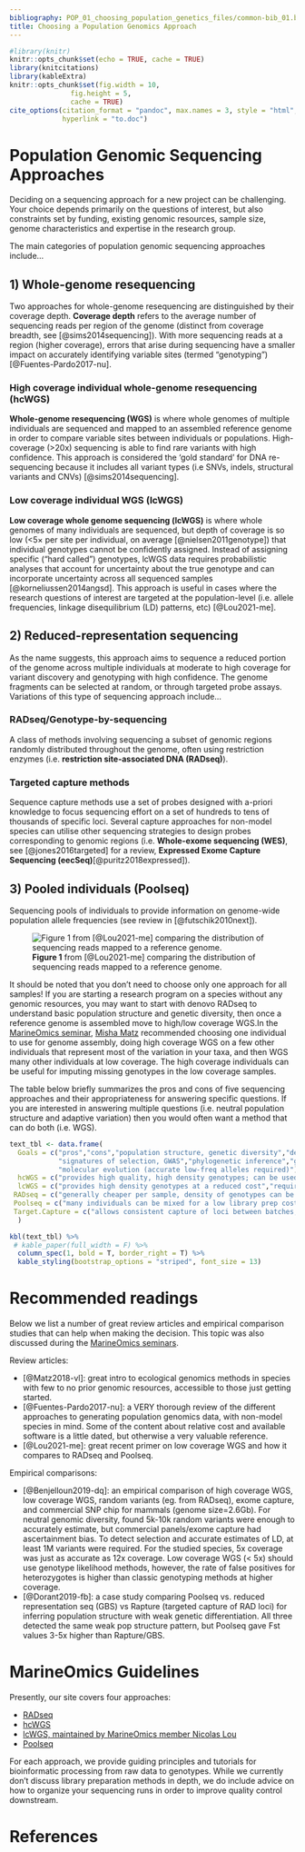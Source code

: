 ```yaml
---
bibliography: POP_01_choosing_population_genetics_files/common-bib_01.bib
title: Choosing a Population Genomics Approach
---
```


```r
#library(knitr)
knitr::opts_chunk$set(echo = TRUE, cache = TRUE)
library(knitcitations)
library(kableExtra)
knitr::opts_chunk$set(fig.width = 10,
               fig.height = 5,
               cache = TRUE)
cite_options(citation_format = "pandoc", max.names = 3, style = "html",
             hyperlink = "to.doc")
```

# Population Genomic Sequencing Approaches
Deciding on a sequencing approach for a new project can be challenging. Your choice depends primarily on the questions of interest, but also constraints set by funding, existing genomic resources, sample size, genome characteristics and expertise in the research group.

The main categories of population genomic sequencing approaches include...

## 1) Whole-genome resequencing
Two approaches for whole-genome resequencing are distinguished by their coverage depth. **Coverage depth** refers to the average number of sequencing reads per region of the genome (distinct from coverage breadth, see [@sims2014sequencing]). With more sequencing reads at a region (higher coverage), errors that arise during sequencing have a smaller impact on accurately identifying variable sites (termed “genotyping”) [@Fuentes-Pardo2017-nu].

### High coverage individual whole-genome resequencing (hcWGS)  {.unlisted .unnumbered}
**Whole-genome resequencing (WGS)** is where whole genomes of multiple individuals are sequenced and mapped to an assembled reference genome in order to compare variable sites between individuals or populations.
High-coverage (>20x) sequencing is able to find rare variants with high confidence. This approach is considered the 'gold standard' for DNA re-sequencing because it includes all variant types (i.e SNVs, indels, structural variants and CNVs) [@sims2014sequencing].

### Low coverage individual WGS (lcWGS)  {.unlisted .unnumbered}
**Low coverage whole genome sequencing (lcWGS)** is where whole genomes of many individuals are sequenced, but depth of coverage is so low (<5× per site per individual, on average [@nielsen2011genotype]) that individual genotypes cannot be confidently assigned. Instead of assigning specific (“hard called") genotypes, lcWGS data requires probabilistic analyses that account for uncertainty about the true genotype and can incorporate uncertainty across all sequenced samples [@korneliussen2014angsd]. This approach is useful in cases where the research questions of interest are targeted at the population-level (i.e. allele frequencies, linkage disequilibrium (LD) patterns, etc) [@Lou2021-me].

## 2) Reduced-representation sequencing
As the name suggests, this approach aims to sequence a reduced portion of the genome across multiple individuals at moderate to high coverage for variant discovery and genotyping with high confidence. The genome fragments can be selected at random, or through targeted probe assays. Variations of this type of sequencing approach include...

### RADseq/Genotype-by-sequencing  {.unlisted .unnumbered}
A class of methods involving sequencing a subset of genomic regions randomly distributed throughout the genome, often using restriction enzymes (i.e. **restriction site-associated DNA (RADseq)**).

### Targeted capture methods  {.unlisted .unnumbered}
Sequence capture methods use a set of probes designed with a-priori knowledge to focus sequencing effort on a set of hundreds to tens of thousands of specific loci. Several capture approaches for non-model species can utilise other sequencing strategies to design probes corresponding to genomic regions (i.e. **Whole-exome sequencing (WES)**, see [@jones2016targeted] for a review, **Expressed Exome Capture Sequencing (eecSeq)**[@puritz2018expressed]).  

## 3) Pooled individuals (Poolseq)
Sequencing pools of individuals to provide information on genome-wide population allele frequencies (see review in [@futschik2010next]).


![**Figure 1** from [@Lou2021-me] comparing the distribution of sequencing reads mapped to a reference genome.](POP_01_choosing_population_genetics_files/mec16077-fig-0001-m.jpg)



It should be noted that you don’t need to choose only one approach for all samples! If you are starting a research program on a species without any genomic resources, you may want to start with denovo RADseq to understand basic population structure and genetic diversity, then once a reference genome is assembled move to high/low coverage WGS.In the [MarineOmics seminar](https://marineomics.github.io/panels.html), [Misha Matz](https://matzlab.weebly.com/) recommended choosing one individual to use for genome assembly, doing high coverage WGS on a few other individuals that represent most of the variation in your taxa, and then WGS many other individuals at low coverage. The high coverage individuals can be useful for imputing missing genotypes in the low coverage samples.

The table below briefly summarizes the pros and cons of five sequencing approaches and their appropriateness for answering specific questions. If you are interested in answering multiple questions (i.e. neutral population structure and adaptive variation) then you would often want a method that can do both (i.e. WGS).


```r
text_tbl <- data.frame(
  Goals = c("pros","cons","population structure, genetic diversity","demography (mig. rates, pop. size through time)",
            "signatures of selection, GWAS","phylogenetic inference","genetic crosses/mapping panels",
            "molecular evolution (accurate low-freq alleles required)"),
  hcWGS = c("provides high quality, high density genotypes; can be used to improve development of a reference genome","most expensive per sample, requires a reference genome assembly, large computational resources","great, but cheaper methods work almost as well","great if incorporating haplotype-based methods ","great","computationally challenging, but good at all divergence levels ","expensive","best"),
  lcWGS = c("provides high density genotypes at a reduced cost","requires a reference, can produce false (+) heterozygotes, sensitive to batch effects, may be inappropriate to use individual SNP calls for some analyses","good, but limited to popgen analyses based on genotype likelihoods ","good, esp. with some high coverage samples to help with imputation","good","good for tree shapes but not branch lengths, good for extracting organelle sequences and cost-effective primers for species and hybrid ID studies ","great","poor"),
 RADseq = c("generally cheaper per sample, density of genotypes can be tuned to fit question, does not require a reference","only 1-5% of genome covered which limits studies on adaptive variation, de novo assembly can result in paralogs without quality control, can be hard to capture the same loci between batches","great, esp. for many samples","good for methods based on site frequency spectrum (eg moments), but not ideal for methods using extended haplotype or phasing info","hotly debated, but unless your genome is way too big, WGS is the way to go","good at shallow to medium divergence levels, but need to play with filtering parameters ", "great as it allows for many invididuals","poor" ),
 Poolseq = c("many individuals can be mixed for a low library prep cost, only option for some larval studies","need higher sequencing depth so it can be more expensive than RAD (but less than other options), no info on individual genotypes (duh), requires a reference, requires some replicates to account for batch effects","good for methods that only use allele frequencies, won't work for individual based methods (eg Admixture)","active area of method development, but still not common except in cases of multiple temporal samples [@nielsen2020bc] ","good if covering majority of the genome","would work in certain situations","maybe","poor"),
 Target.Capture = c("allows consistent capture of loci between batches, good for sequencing targeted regions across many samples","expensive to start a new project and requires reference of some kind to design baits (unless using method like eecSeq), only gives info on targeted region so can result in ascertainment bias for some analyses","ascertainment bias is likely to skew results, esp. for measures of genetic diversity","likely not appropriate due to ascertainment bias","only works for targeted regions ","an improvement over RAD as there will be less missing data among samples","poor","good if only interested in targeted regions")
  )

kbl(text_tbl) %>%
 # kable_paper(full_width = F) %>%
  column_spec(1, bold = T, border_right = T) %>%
  kable_styling(bootstrap_options = "striped", font_size = 13)

```

# Recommended readings  
Below we list a number of great review articles and empirical comparison studies that can help when making the decision. This topic was also discussed during the [MarineOmics seminars](https://marineomics.github.io/ADMIN_03_panels.html).  

Review articles:

* [@Matz2018-vl]: great intro to ecological genomics methods in species with few to no prior genomic resources, accessible to those just getting started.  
* [@Fuentes-Pardo2017-nu]: a VERY thorough review of the different approaches to generating population genomics data, with non-model species in mind. Some of the content about relative cost and available software is a little dated, but otherwise a very valuable reference.   
* [@Lou2021-me]: great recent primer on low coverage WGS and how it compares to RADseq and Poolseq.

Empirical comparisons:  

* [@Benjelloun2019-dq]: an empirical comparison of high coverage WGS, low coverage WGS, random variants (eg. from RADseq), exome capture, and commercial SNP chip for mammals (genome size=2.6Gb). For neutral genomic diversity, found 5k-10k random variants were enough to accurately estimate, but commercial panels/exome capture had ascertainment bias. To detect selection and accurate estimates of LD, at least 1M variants were required. For the studied species, 5x coverage was just as accurate as 12x coverage. Low coverage WGS (< 5x) should use genotype likelihood methods, however, the rate of false positives for heterozygotes is higher than classic genotyping methods at higher coverage.
* [@Dorant2019-fb]: a case study comparing Poolseq vs. reduced representation seq (GBS) vs Rapture (targeted capture of RAD loci) for inferring population structure with weak genetic differentiation. All three detected the same weak pop structure pattern, but Poolseq gave Fst values 3-5x higher than Rapture/GBS.     

# MarineOmics Guidelines
Presently, our site covers four approaches:

* [RADseq](POP_02_RADseq.html)  
* [hcWGS](POP_04_WGS_intro.html)
* [lcWGS, maintained by MarineOmics member Nicolas Lou](https://github.com/therkildsen-lab/genomic-data-analysis/blob/master/lcwgs_data_analysis.md)
* [Poolseq](POP_03_poolseq.html)


For each approach, we provide guiding principles and tutorials for bioinformatic processing from raw data to genotypes. While we currently don't discuss library preparation methods in depth, we do include advice on how to organize your sequencing runs in order to improve quality control downstream.  


# References
